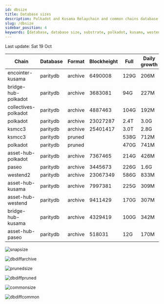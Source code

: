 ```yaml
---
id: dbsize
title: Database sizes
description: Polkadot and Kusama Relaychain and common chains database sizes
slug: /dbsize
sidebar_position: 4
keywords: [database, database size, substrate, polkadot, kusama, westend]
---
```



Last update: Sat 19 Oct

| Chain    | Database   | Format | Blockheight | Full         | Daily growth |
| ------------------------| ----------- | -------- | ------- | ---------- | ----- | 
| encointer-kusama | paritydb | archive | 6490008 | 129G | 206M |
| bridge-hub-polkadot | paritydb | archive | 3683081 | 94G | 227M |
| collectives-polkadot | paritydb | archive | 4887463 | 104G | 192M |
| polkadot | paritydb | archive | 23027287 | 2.4T | 3.0G |
| ksmcc3 | paritydb | archive | 25401417 | 3.0T | 2.8G |
| ksmcc3 | paritydb | pruned |  | 538G | 712M |
| polkadot | paritydb | pruned |  | 470G | 741M |
| asset-hub-polkadot | paritydb | archive | 7367465 | 214G | 426M |
| paseo | paritydb | archive | 3445673 | 226G | 1.6G |
| westend2 | paritydb | archive | 23067349 | 586G | 833M |
| asset-hub-kusama | paritydb | archive | 7997381 | 225G | 309M |
| asset-hub-westend | paritydb | archive | 9411429 | 170G | 307M |
| bridge-hub-kusama | paritydb | archive | 4329419 | 100G | 342M |
| asset-hub-paseo | paritydb | archive | 518031 | 12G | 170M |

![snapsize](/img/archivesize.png)

![dbdiffarchive](/img/dbdiffrelay.png)

![prunedsize](/img/prunedsize.png)

![dbdiffpruned](/img/dbdiffpruned.png)

![commonsize](/img/commonsize.png)

![dbdiffcommon](/img/dbdiffcommon.png)
